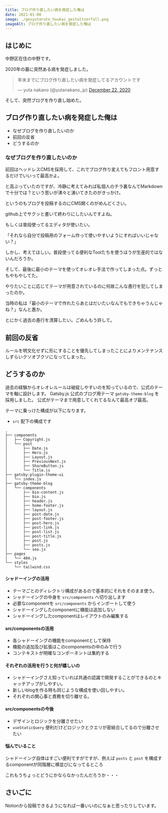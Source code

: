 ```yaml
---
title: ブログ作り直したい病を発症した俺は
date: 2021-01-08
image: ./gesyutaruto_houkai_gestaltzerfall.png
imageAlt: ブログ作り直したい病を発症した俺は
---
```


## はじめに

中野区在住の中野です。

2020年の暮に突然ある病を発症しました。

<blockquote class="twitter-tweet"><p lang="ja" dir="ltr">年末までにブログ作り直したい病を発症してるアカウントです</p>— yuta nakano (@yutanakano_jp) <a href="[https://twitter.com/yutanakano_jp/status/1341260685062230016?ref_src=twsrc^tfw](https://twitter.com/yutanakano_jp/status/1341260685062230016?ref_src=twsrc%5Etfw)">December 22, 2020</a></blockquote> <script async src="[https://platform.twitter.com/widgets.js](https://platform.twitter.com/widgets.js)" charset="utf-8"></script>

そして、突然ブログを作り直し始めた。

## ブログ作り直したい病を発症した俺は

- なぜブログを作り直したいのか
- 前回の反省
- どうするのか

### なぜブログを作り直したいのか

前回はヘッドレスCMSを採用して、これでブログ作り変えてもフロント用意するだけでいいって最高かよ。

と高ぶっていたのですが、冷静に考えてみれば私個人のチラ裏なんてMarkdownで十分では？という思いが沸々と湧いてきたのがきっかけ。

というのもブログを投稿するのにCMS開くのがめんどくさい。

github上でサクッと書いて終わりにしたいんですよね。

もしくは普段使ってるエディタが使いたい。

「それなら自分で投稿用のフォーム作って使いやすいようにすればいいじゃない？」

しかし、考えてほしい。普段使ってる便利なToolたちを使うほうが生産的ではないんだろうか。

そして、最後に最小のテーマを使ってオレオレ手法で作ってしまった点。ずっともやもやしてた。

やりたいことに応じてテーマが用意されているのに何故こんな愚行を犯してしまったのか。

当時の私は「最小のテーマで作れたらあとはだいたいなんでもできちゃうんじゃね？」なんと愚か。

とにかく過去の愚行を清算したい。ごめんもう許して。

## 前回の反省

ルールを明文化せずに形にすることを優先してしまったことによりメンテナンスしずらいクソオブクソになってしまった。

## どうするのか

過去の経験からオレオレルールは破綻しやすいのを知っているので、公式のテーマを軸に設計します。
Gatsby.js 公式のブログ用テーマ `gatsby-theme-blog` を採用しました。
公式がテーマまで用意してくれてるなんて最高オブ最高。

テーマに乗っけた構成が以下になります。

- `src` 配下の構成です

```
.
├── components
│   ├── Copyright.js
│   └── post
│       ├── Date.js
│       ├── Hero.js
│       ├── Layout.js
│       ├── PreviousNext.js
│       ├── ShareButton.js
│       └── Title.js
├── gatsby-plugin-theme-ui
│   └── index.js
├── gatsby-theme-blog
│   └── components
│       ├── bio-content.js
│       ├── bio.js
│       ├── header.js
│       ├── home-footer.js
│       ├── layout.js
│       ├── post-date.js
│       ├── post-footer.js
│       ├── post-hero.js
│       ├── post-link.js
│       ├── post-list.js
│       ├── post-title.js
│       ├── post.js
│       ├── posts.js
│       └── seo.js
├── pages
│   └── 404.js
└── styles
    └── tailwind.css
```

#### シャドーイングの活用

- テーマごとのディレクトリ構成があるので基本的にそれをそのまま使う。
- シャドーイングの中身を `src/components` へ切り出します
- 必要なcomponentを `src/components` からインポートして使う
- シャドーイングしたcomponentに機能は追加しない
- シャドーイングしたcomponentはレイアウトのみ編集する

#### src/componentsの活用

- 各シャドーイングの機能をcomponentとして保持
- 機能の追加及び拡張はこのcomponentsの中のみで行う
- コンテキストが明確なコンポーネントは集約する

#### それぞれの活用を行うと何が嬉しいの

- シャドーイングさえ知っていれば共通の認識で開発することができるのとキャッチアップがしやすい。
- 新しいblogを作る時も同じような構成を使い回しやすい。
- それぞれの関心事と責務を切り離せる。

#### src/componentsの今後

- デザインとロジックを分離させたい
- `useStaticQuery` 便利だけどロジックとクエリが密結合してるので分離させたい

#### 悩んでいること

シャドーイング自体はすごい便利ですがですが、例えば `posts` と `post` を構成するcomponentが同階層に横並びになってるところ

これもうちょっとどうにかならなかったんだろうか・・・

## さいごに
Notionから投稿できるようになれば一番いいのになぁと思ったりしています。